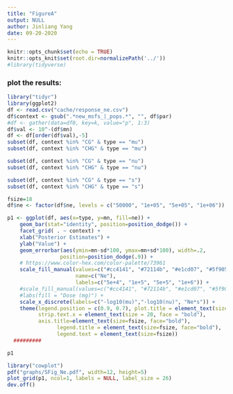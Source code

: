 ```yaml
---
title: "FigureA"
output: NULL
author: Jinliang Yang
date: 09-20-2020
---
```



```r
knitr::opts_chunk$set(echo = TRUE) 
knitr::opts_knit$set(root.dir=normalizePath('../')) 
#library(tidyverse)
```


### plot the results:


```r
library("tidyr")
library(ggplot2)
df <- read.csv("cache/response_ne.csv")
df$context <- gsub(".*new_msfs_|_pops.*", "", df$par)
#df <- gather(data=df0, key=k, value="p", 1:3)
df$val <- 10^-(df$mn)
df <- df[order(df$val),-5]
subset(df, context %in% "CG" & type == "mu")
subset(df, context %in% "CHG" & type == "mu")

subset(df, context %in% "CG" & type == "nu")
subset(df, context %in% "CHG" & type == "nu")

subset(df, context %in% "CG" & type == "s")
subset(df, context %in% "CHG" & type == "s")
```

```r
fsize=18
df$ne <- factor(df$ne, levels = c("50000", "1e+05", "5e+05", "1e+06"))

p1 <- ggplot(df, aes(x=type, y=mn, fill=ne)) +
    geom_bar(stat="identity", position=position_dodge()) +
    facet_grid( . ~ context) +
    xlab("Posterior Estimates") +
    ylab("Value") +
    geom_errorbar(aes(ymin=mn-sd*100, ymax=mn+sd*100), width=.2,
                 position=position_dodge(.9)) +
    # https://www.color-hex.com/color-palette/73961
    scale_fill_manual(values=c("#cc4141", "#72114b", "#e1cd07", "#5f9057"),
                      name=c("Ne"),
                      labels=c("5e+4", "1e+5", "5e+5", "1e+6")) +
    #scale_fill_manual(values=c("#cc4141", "#72114b", "#e1cd07", "#5f9057", "#114c63")) +
    #labs(fill = "Dose (mg)") +
    scale_x_discrete(labels=c("-log10(mu)","-log10(nu)", "Ne*s")) +
    theme(legend.position = c(0.9, 0.7), plot.title = element_text(size=20), axis.text=element_text(size=15),
          strip.text.x = element_text(size = 20, face = "bold"),
          axis.title=element_text(size=fsize, face="bold"),
                legend.title = element_text(size=fsize, face="bold"),
                legend.text = element_text(size=fsize))
  #########

p1

```




```r
library("cowplot")
pdf("graphs/SFig_Ne.pdf", width=12, height=5)
plot_grid(p1, ncol=1, labels = NULL, label_size = 26)
dev.off()
```

